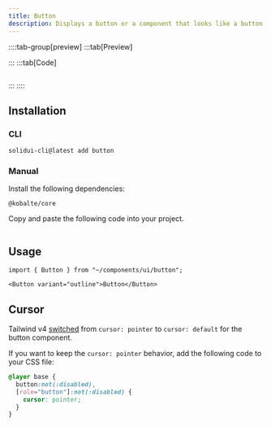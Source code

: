 ```yaml
---
title: Button
description: Displays a button or a component that looks like a button.
---
```


::::tab-group[preview]
:::tab[Preview]

<ComponentPreview name="button-demo" />

:::
:::tab[Code]

```file="~/registry/v1/examples/button-demo" frame=none showLineNumbers

```

:::
::::

## Installation

### CLI

```package-exec
solidui-cli@latest add button
```

### Manual

Install the following dependencies:

```package-install
@kobalte/core
```

Copy and paste the following code into your project.

```file="~/registry/v1/ui/button.tsx" showLineNumbers

```

## Usage

```tsx
import { Button } from "~/components/ui/button";
```

```tsx
<Button variant="outline">Button</Button>
```

## Cursor

Tailwind v4 [switched](https://tailwindcss.com/docs/upgrade-guide#buttons-use-the-default-cursor) from `cursor: pointer` to `cursor: default` for the button component.

If you want to keep the `cursor: pointer` behavior, add the following code to your CSS file:

```css showLineNumbers title="globals.css"
@layer base {
  button:not(:disabled),
  [role="button"]:not(:disabled) {
    cursor: pointer;
  }
}
```
